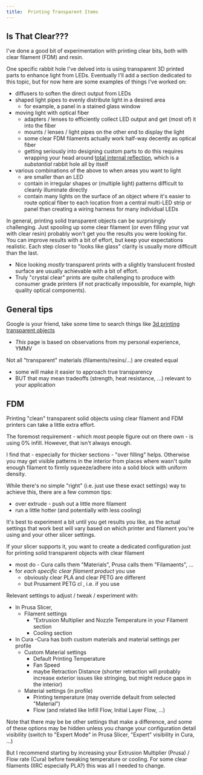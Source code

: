 ```yaml
---
title:  Printing Transparent Items
---
```


## Is That Clear???

I've done a good bit of experimentation with printing clear bits,
both with clear filament (FDM) and resin.  

One specific rabbit hole I've delved into is using transparent 3D printed
parts to enhance light from LEDs. Eventually I'll add a section dedicated 
to this topic, but for now here are some examples of things I've worked on:
  - diffusers to soften the direct output from LEDs
  - shaped light pipes to evenly distribute light in a desired area
    - for example, a panel in a stained glass window
  - moving light with optical fiber
    - adapters / lenses to efficiently collect LED output and get (most of) it into the fiber
    - mounts / lenses / light pipes on the other end to display the light
    - some clear FDM filaments actually work half-way decently as optical fiber
    - getting seriously into designing custom parts to do this requires 
      wrapping your head around 
      [total internal reflection](https://en.wikipedia.org/wiki/Total_internal_reflection),
      which is a _substantial_ rabbit hole all by itself
  - various combinations of the above to when areas you want to light 
    - are smaller than an LED
    - contain in irregular shapes or (multiple light) patterns difficult to cleanly
      illuminate directly 
    - contain many lights on the surface of an object where it's easier to 
    route optical fiber to each location from a central multi-LED strip or panel
    than creating a wiring harness for many individual LEDs

In general, printing solid transparent objects can be surprisingly challenging.  Just 
spooling up some clear filament (or even filling your vat with clear resin)
probably won't get you the results you were looking for.  You can improve results with a 
bit of effort, but keep your expectations realistic.  Each step closer to 
"looks like glass" clarity is usually more difficult than the last.

  - Nice looking _mostly_
transparent prints with a slightly translucent frosted surface are usually
achievable with a bit of effort.
  - Truly "crystal clear" prints are quite challenging to produce with consumer
grade printers (if not practically impossible, for example, high quality 
optical components).


## General tips

Google is your friend, take some time to search things like [3d printing transparent objects](https://www.google.com/search?q=3d+printing+transparent+objects)
  - _This_ page is based on observations from my personal experience, YMMV

Not all "transparent" materials (filaments/resins/...) are created equal
  - some will make it easier to approach true transparency
  - BUT that may mean tradeoffs (strength, heat resistance, ...) relevant to 
     your application


## FDM 


Printing "clean" transparent solid objects using clear filament and FDM
printers can take a little extra effort. 

The foremost requirement - which most people figure out on there own - is
using 0% infill.  However, that isn't always enough.  

I find that - especially for thicker sections - "over filling" helps.
Otherwise you may get visible patterns in the interior from places where 
wasn't quite enough filament to firmly squeeze/adhere into a solid block 
with uniform density.

While there's no simple "right" (i.e. just use these exact settings) way to 
achieve this, there are a few common tips:

  - over extrude - push out a little more filament
  - run a little hotter (and potentially with less cooling)

It's best to experiment a bit until you get results you like,
as the actual settings that work best will vary based on
which printer and filament you're using and your other slicer settings. 

If your slicer supports it, you want to create a dedicated configuration 
just for printing solid transparent objects with clear filament
  - most do - Cura calls them "Materials", Prusa calls them "Filamaents", ...
  - for _each specific clear filament product_ you use
    - obviously clear PLA and clear PETG are different
    - but Prusament PETG cl , i.e. if you use 

Relevant settings to adjust / tweak / experiment with:
 
  - In Prusa Slicer,
    - Filament settings 
      - "Extrusion Multiplier and Nozzle Temperature in your Filament section
      - Cooling section
  - In Cura
    -Cura has both custom materials and material settings per profile
    - Custom Material settings
      - Default Printing Temperature
      - Fan Speed
      - maybe Retraction Distance (shorter  retraction will probably increase exterior issues like stringing,  but might reduce gaps in the interior)
    - Material settings (in profile)
      - Printing temperature (may override default from selected "Material")
      - Flow (and related like Infill Flow, Initial Layer Flow, ...)
 
Note that there may be be other settings that make a difference, and some
of these options may be hidden unless you change your configuration
detail visibility (switch to "Expert Mode" in Prusa Slicer,
"Expert" visibility in Cura, ...)

But I recommend starting by increasing your 
Extrusion Multiplier (Prusa) / Flow rate (Cura) before tweaking
temperature or cooling.  For some clear filaments  (IIRC especially PLA?)
this was all I needed to change.
